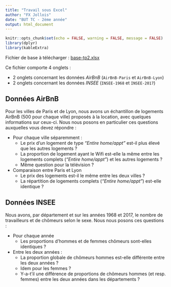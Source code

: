 ```yaml
---
title: "Travail sous Excel"
author: "FX Jollois"
date: "BUT TC - 2ème année"
output: html_document
---
```


```r
knitr::opts_chunk$set(echo = FALSE, warning = FALSE, message = FALSE)
library(dplyr)
library(kableExtra)
```

Fichier de base à télécharger : [base-tp2.xlsx](base-tp2.xlsx)

Ce fichier comporte 4 onglets :

- 2 onglets concernant les données *AirBnB* (`AirBnB-Paris` et `AirBnB-Lyon`)
- 2 onglets concernant les données *INSEE* (`INSEE-1968` et `INSEE-2017`)

## Données AirBnB

Pour les villes de Paris et de Lyon, nous avons un échantillon de logements AirBnB (500 pour chaque ville) proposés à la location, avec quelques informations sur ceux-ci. Nous nous posons en particulier ces questions auxquelles vous devez répondre :

- Pour chaque ville séparemment :
  - Le prix d'un logement de type *"Entire home/appt"* est-il plus élevé que les autres logements ?
  - La proportion de logement ayant le Wifi est-elle la même entre les logements complets (*"Entire home/appt"*) et les autres logements ?
  - Même question pour la télévision ?
  
- Comparaison entre Paris et Lyon
  - Le prix des logements est-il le même entre les deux villes ?
  - La répartition de logements complets (*"Entire home/appt"*) est-elle identique ?

## Données INSEE

Nous avons, par département et sur les années 1968 et 2017, le nombre de travailleurs et de chômeurs selon le sexe. Nous nous posons ces questions :

- Pour chaque année
  - Les proportions d'hommes et de femmes chômeurs sont-elles identiques ?

- Entre les deux années :
  - La proportion globale de chômeurs hommes est-elle différente entre les deux années ?
  - Idem pour les femmes ?
  - Y-a-t'il une différence de proportions de chômeurs hommes (et resp. femmes) entre les deux années dans les départements ?








